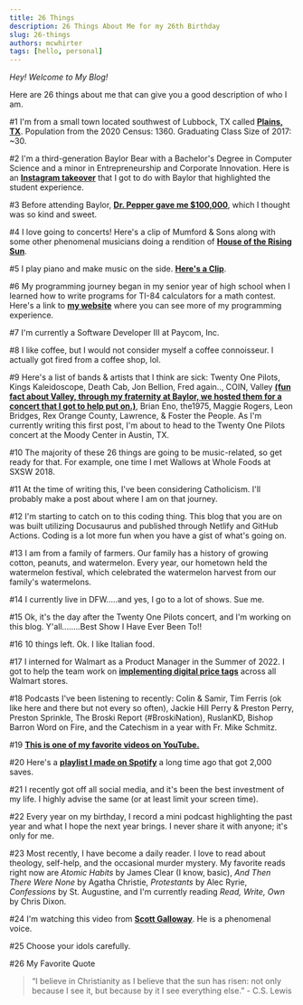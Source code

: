 ```yaml
---
title: 26 Things
description: 26 Things About Me for my 26th Birthday
slug: 26-things
authors: mcwhirter
tags: [hello, personal]
---
```


*Hey! Welcome to My Blog!*

Here are 26 things about me that can give you a good description of who I am.

<!-- truncate -->

#1 I'm from a small town located southwest of Lubbock, TX called [**Plains, TX**](https://www.google.com/maps/place/Plains,+TX+79355/@33.1896697,-102.8479257,14z/data=!3m1!4b1!4m6!3m5!1s0x86fd00933ee3d3ed:0xe2dca25fc4496a10!8m2!3d33.1887135!4d-102.8279888!16zL20vMDEwY2Rm?entry=ttu&g_ep=EgoyMDI0MDgyOC4wIKXMDSoASAFQAw%3D%3D). Population from the 2020 Census: 1360. Graduating Class Size of 2017: ~30.

#2 I'm a third-generation Baylor Bear with a Bachelor's Degree in Computer Science and a minor in Entrepreneurship and Corporate Innovation. Here is an [**Instagram takeover**](https://www.youtube.com/watch?v=Zh0VG06SpC8) that I got to do with Baylor that highlighted the student experience.

#3 Before attending Baylor, [**Dr. Pepper gave me $100,000**](https://www.youtube.com/watch?v=PX7Y3k6ciMA&t=1s), which I thought was so kind and sweet.

#4 I love going to concerts! Here's a clip of Mumford & Sons along with some other phenomenal musicians doing a rendition of [**House of the Rising Sun**](https://www.youtube.com/watch?v=-FUriiG9V9U).

#5 I play piano and make music on the side. [**Here's a Clip**](https://www.youtube.com/shorts/lCGlYMNd8Ko).

#6 My programming journey began in my senior year of high school when I learned how to write programs for TI-84 calculators for a math contest. Here's a link to [**my website**](https://www.brycemcwhirter.com) where you can see more of my programming experience.

#7 I'm currently a Software Developer III at Paycom, Inc.

#8 I like coffee, but I would not consider myself a coffee connoisseur. I actually got fired from a coffee shop, lol.

#9 Here's a list of bands & artists that I think are sick: Twenty One Pilots, Kings Kaleidoscope, Death Cab, Jon Bellion, Fred again.., COIN, Valley [**(fun fact about Valley, through my fraternity at Baylor, we hosted them for a concert that I got to help put on.)**](https://www.youtube.com/shorts/FMIEjYHPRQ8), Brian Eno, the1975, Maggie Rogers, Leon Bridges, Rex Orange County, Lawrence, & Foster the People. As I'm currently writing this first post, I'm about to head to the Twenty One Pilots concert at the Moody Center in Austin, TX.

#10 The majority of these 26 things are going to be music-related, so get ready for that. For example, one time I met Wallows at Whole Foods at SXSW 2018.

#11 At the time of writing this, I've been considering Catholicism. I'll probably make a post about where I am on that journey.

#12 I'm starting to catch on to this coding thing. This blog that you are on was built utilizing Docusaurus and published through Netlify and GitHub Actions. Coding is a lot more fun when you have a gist of what's going on.

#13 I am from a family of farmers. Our family has a history of growing cotton, peanuts, and watermelon. Every year, our hometown held the watermelon festival, which celebrated the watermelon harvest from our family's watermelons.

#14 I currently live in DFW.....and yes, I go to a lot of shows. Sue me.

#15 Ok, it's the day after the Twenty One Pilots concert, and I'm working on this blog. Y'all........Best Show I Have Ever Been To!!

#16 10 things left. Ok. I like Italian food.

#17 I interned for Walmart as a Product Manager in the Summer of 2022. I got to help the team work on [**implementing digital price tags**](https://corporate.walmart.com/news/2024/06/06/new-tech-better-outcomes-digital-shelf-labels-are-a-win-for-customers-and-associates) across all Walmart stores.

#18 Podcasts I've been listening to recently: Colin & Samir, Tim Ferris (ok like here and there but not every so often), Jackie Hill Perry & Preston Perry, Preston Sprinkle, The Broski Report (#BroskiNation), RuslanKD, Bishop Barron Word on Fire, and the Catechism in a year with Fr. Mike Schmitz.

#19 [**This is one of my favorite videos on YouTube.**](https://www.youtube.com/watch?v=jG7dSXcfVqE)

#20 Here's a [**playlist I made on Spotify**](https://open.spotify.com/playlist/2B8tpYi2u9FvSxgg83ItEJ) a long time ago that got 2,000 saves.

#21 I recently got off all social media, and it's been the best investment of my life. I highly advise the same (or at least limit your screen time).

#22 Every year on my birthday, I record a mini podcast highlighting the past year and what I hope the next year brings. I never share it with anyone; it's only for me.

#23 Most recently, I have become a daily reader. I love to read about theology, self-help, and the occasional murder mystery. My favorite reads right now are _Atomic Habits_ by James Clear (I know, basic), _And Then There Were None_ by Agatha Christie, _Protestants_ by Alec Ryrie, _Confessions_ by St. Augustine, and I'm currently reading _Read, Write, Own_ by Chris Dixon.

#24 I'm watching this video from [**Scott Galloway**](https://www.youtube.com/watch?v=qEJ4hkpQW8E). He is a phenomenal voice.

#25 Choose your idols carefully.

#26 My Favorite Quote
>
> “I believe in Christianity as I believe that the sun has risen: not only because I see it, but because by it I see everything else.” - C.S. Lewis